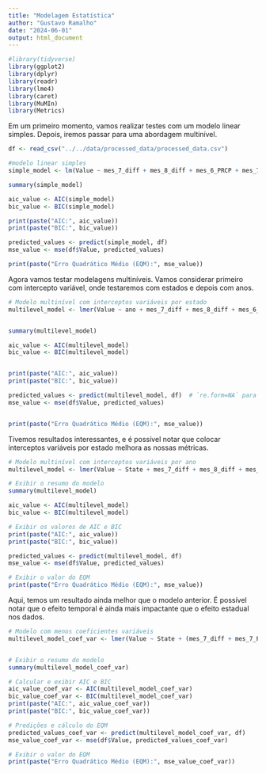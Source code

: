 ```yaml
---
title: "Modelagem Estatística"
author: "Gustavo Ramalho"
date: "2024-06-01"
output: html_document
---
```




```r
#library(tidyverse)
library(ggplot2)
library(dplyr)
library(readr)
library(lme4)
library(caret)
library(MuMIn)
library(Metrics)
```

Em um primeiro momento, vamos realizar testes com um modelo linear simples. Depois, iremos passar para uma abordagem multinível.

```r
df <- read_csv("../../data/processed_data/processed_data.csv")

#modelo linear simples
simple_model <- lm(Value ~ mes_7_diff + mes_8_diff + mes_6_PRCP + mes_7_PRCP, data = df)

summary(simple_model)

aic_value <- AIC(simple_model)
bic_value <- BIC(simple_model)

print(paste("AIC:", aic_value))
print(paste("BIC:", bic_value))

predicted_values <- predict(simple_model, df)
mse_value <- mse(df$Value, predicted_values)

print(paste("Erro Quadrático Médio (EQM):", mse_value))
```

Agora vamos testar modelagens multiníveis. Vamos considerar primeiro com intercepto variável, onde testaremos com estados e depois com anos.


```r
# Modelo multinível com interceptos variáveis por estado
multilevel_model <- lmer(Value ~ ano + mes_7_diff + mes_8_diff + mes_6_PRCP + mes_7_PRCP + (1 | State), data = df)


summary(multilevel_model)

aic_value <- AIC(multilevel_model)
bic_value <- BIC(multilevel_model)


print(paste("AIC:", aic_value))
print(paste("BIC:", bic_value))

predicted_values <- predict(multilevel_model, df)  # `re.form=NA` para usar apenas os efeitos fixos para previsões
mse_value <- mse(df$Value, predicted_values)


print(paste("Erro Quadrático Médio (EQM):", mse_value))

```

Tivemos resultados interessantes, e é possível notar que colocar interceptos variáveis por estado melhora as nossas métricas.


```r
# Modelo multinível com interceptos variáveis por ano
multilevel_model <- lmer(Value ~ State + mes_7_diff + mes_8_diff + mes_6_PRCP + mes_7_PRCP + (1 | ano), data = df)

# Exibir o resumo do modelo
summary(multilevel_model)

aic_value <- AIC(multilevel_model)
bic_value <- BIC(multilevel_model)

# Exibir os valores de AIC e BIC
print(paste("AIC:", aic_value))
print(paste("BIC:", bic_value))

predicted_values <- predict(multilevel_model, df) 
mse_value <- mse(df$Value, predicted_values)

# Exibir o valor do EQM
print(paste("Erro Quadrático Médio (EQM):", mse_value))

```
Aqui, temos um resultado ainda melhor que o modelo anterior. É possível notar que o efeito temporal é ainda mais impactante que o efeito estadual nos dados.

```r
# Modelo com menos coeficientes variáveis
multilevel_model_coef_var <- lmer(Value ~ State + (mes_7_diff + mes_7_PRCP + mes_8_diff + mes_6_PRCP | ano), data = df)


# Exibir o resumo do modelo
summary(multilevel_model_coef_var)

# Calcular e exibir AIC e BIC
aic_value_coef_var <- AIC(multilevel_model_coef_var)
bic_value_coef_var <- BIC(multilevel_model_coef_var)
print(paste("AIC:", aic_value_coef_var))
print(paste("BIC:", bic_value_coef_var))

# Predições e cálculo do EQM
predicted_values_coef_var <- predict(multilevel_model_coef_var, df) 
mse_value_coef_var <- mse(df$Value, predicted_values_coef_var)

# Exibir o valor do EQM
print(paste("Erro Quadrático Médio (EQM):", mse_value_coef_var))
```
